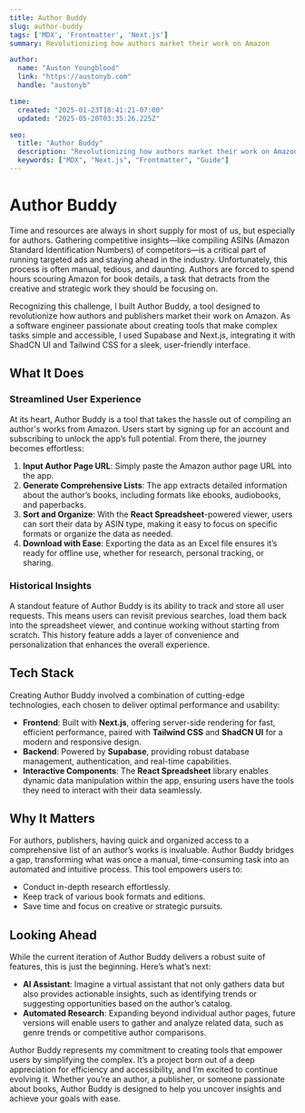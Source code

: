 ```yaml
---
title: Author Buddy
slug: author-buddy
tags: ['MDX', 'Frontmatter', 'Next.js']
summary: Revolutionizing how authors market their work on Amazon

author:
  name: "Auston Youngblood"
  link: "https://austonyb.com"
  handle: "austonyb"

time:
  created: "2025-01-23T18:41:21-07:00"
  updated: "2025-05-20T03:35:26.225Z"

seo:
  title: "Author Buddy"
  description: "Revolutionizing how authors market their work on Amazon"
  keywords: ["MDX", "Next.js", "Frontmatter", "Guide"]
---
```


# Author Buddy

Time and resources are always in short supply for most of us, but especially for authors. Gathering competitive insights—like compiling ASINs (Amazon Standard Identification Numbers) of competitors—is a critical part of running targeted ads and staying ahead in the industry. Unfortunately, this process is often manual, tedious, and daunting. Authors are forced to spend hours scouring Amazon for book details, a task that detracts from the creative and strategic work they should be focusing on.

Recognizing this challenge, I built Author Buddy, a tool designed to revolutionize how authors and publishers market their work on Amazon. As a software engineer passionate about creating tools that make complex tasks simple and accessible, I used Supabase and Next.js, integrating it with ShadCN UI and Tailwind CSS for a sleek, user-friendly interface.

## What It Does

### Streamlined User Experience

At its heart, Author Buddy is a tool that takes the hassle out of compiling an author's works from Amazon. Users start by signing up for an account and subscribing to unlock the app’s full potential. From there, the journey becomes effortless:

1. **Input Author Page URL**: Simply paste the Amazon author page URL into the app.
2. **Generate Comprehensive Lists**: The app extracts detailed information about the author’s books, including formats like ebooks, audiobooks, and paperbacks.
3. **Sort and Organize**: With the **React Spreadsheet**-powered viewer, users can sort their data by ASIN type, making it easy to focus on specific formats or organize the data as needed.
4. **Download with Ease**: Exporting the data as an Excel file ensures it’s ready for offline use, whether for research, personal tracking, or sharing.

### Historical Insights

A standout feature of Author Buddy is its ability to track and store all user requests. This means users can revisit previous searches, load them back into the spreadsheet viewer, and continue working without starting from scratch. This history feature adds a layer of convenience and personalization that enhances the overall experience.

## Tech Stack

Creating Author Buddy involved a combination of cutting-edge technologies, each chosen to deliver optimal performance and usability:

- **Frontend**: Built with **Next.js**, offering server-side rendering for fast, efficient performance, paired with **Tailwind CSS** and **ShadCN UI** for a modern and responsive design.
- **Backend**: Powered by **Supabase**, providing robust database management, authentication, and real-time capabilities.
- **Interactive Components**: The **React Spreadsheet** library enables dynamic data manipulation within the app, ensuring users have the tools they need to interact with their data seamlessly.

## Why It Matters

For authors, publishers, having quick and organized access to a comprehensive list of an author’s works is invaluable. Author Buddy bridges a gap, transforming what was once a manual, time-consuming task into an automated and intuitive process. This tool empowers users to:

- Conduct in-depth research effortlessly.
- Keep track of various book formats and editions.
- Save time and focus on creative or strategic pursuits.

## Looking Ahead

While the current iteration of Author Buddy delivers a robust suite of features, this is just the beginning. Here’s what’s next:

- **AI Assistant**: Imagine a virtual assistant that not only gathers data but also provides actionable insights, such as identifying trends or suggesting opportunities based on the author’s catalog.
- **Automated Research**: Expanding beyond individual author pages, future versions will enable users to gather and analyze related data, such as genre trends or competitive author comparisons.

Author Buddy represents my commitment to creating tools that empower users by simplifying the complex. It’s a project born out of a deep appreciation for efficiency and accessibility, and I’m excited to continue evolving it. Whether you’re an author, a publisher, or someone passionate about books, Author Buddy is designed to help you uncover insights and achieve your goals with ease.

